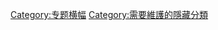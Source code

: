 {{Tracking category}}
{{empty cat}}
[[Category:专题横幅|Category:专题横幅]]
[[Category:需要維護的隱藏分類|Category:需要維護的隱藏分類]]